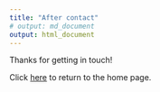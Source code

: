 ```yaml
---
title: "After contact"
# output: md_document
output: html_document
---
```


Thanks for getting in touch!

Click [here](https://rahulan-c.github.io/lichess4545-stats) to return to the home page.

